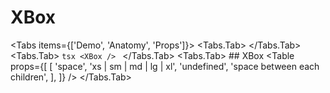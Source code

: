 

# XBox

<Tabs items={['Demo', 'Anatomy', 'Props']}>
  <Tabs.Tab>
    <CodeDemo Demo={XBoxDemo} />
  </Tabs.Tab>
  <Tabs.Tab>
    ```tsx
    <XBox />
    ```
  </Tabs.Tab>
  <Tabs.Tab>
    ## XBox
    <Table
      props={[
        [
          'space',
          'xs | sm | md | lg | xl',
          'undefined',
          'space between each children',
        ],
      ]}
    />
  </Tabs.Tab>
</Tabs>
